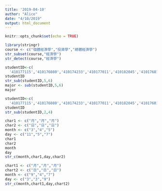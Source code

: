 ```yaml
---
title: '2019-04-10'
author: "Alice"
date: "4/10/2019"
output: html_document
---
```


```r
knitr::opts_chunk$set(echo = TRUE)
```

```r
library(stringr)
course <- c("個體經濟學","投資學","總體經濟學")
str_subset(course,"經濟學")
str_detect(course,"經濟學")
```
```r
studentID<-c(
  '410177115','410176080','410174233','410177011','410182045','410176014')
studentID
str_sub(studentID,5,6)
major <- sub(studentID,5,6)
major
```

```r
studentID<-c(
  '410177115','410176080','410174233','410177011','410182045','410176014')
studentID
str_sub(studentID,2,4)
```
```r
char1 <- c("月","月","月")
char2 <- c("日","日","日")
month <- c("3","4","5")
day <- c("11","5","7")
char1
char2
month
day
str_c(month,char1,day,char2)
```
```r
chart1 <- c("月","月","月")
chart2 <- c("日","日","日")
month <- c("9","4","7")
day <- c("3","3","9")
str_c(month,chart1,day,chart2)
```

